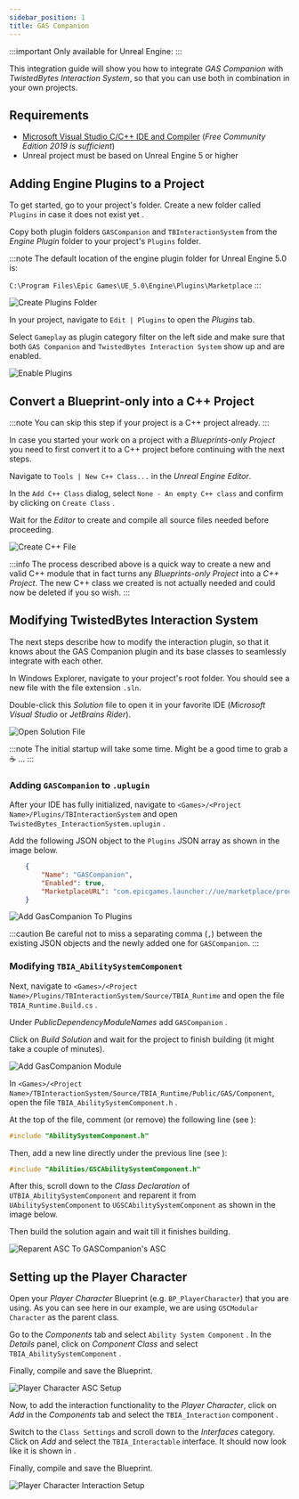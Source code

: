 ```yaml
---
sidebar_position: 1
title: GAS Companion
---
```


:::important Only available for Unreal Engine: <UE version="5.0+"/>
:::

This integration guide will show you how to integrate *GAS Companion* with *TwistedBytes Interaction System*, so that
you can use both in combination in your own projects.

## Requirements

- [Microsoft Visual Studio C/C++ IDE and Compiler](https://visualstudio.microsoft.com/) (*Free Community Edition 2019 is sufficient*)
- Unreal project must be based on Unreal Engine 5 or higher


## Adding Engine Plugins to a Project

To get started, go to your project's folder. Create a new folder called `Plugins` in case it does not exist yet <Step text="1"/>.

Copy both plugin folders `GASCompanion` and `TBInteractionSystem` from the *Engine Plugin* folder to your project's `Plugins` folder.

:::note
The default location of the engine plugin folder for Unreal Engine 5.0 is:

`C:\Program Files\Epic Games\UE_5.0\Engine\Plugins\Marketplace`
:::

![Create Plugins Folder](_static/img/GasCompanion/01_project_plugin.png)

In your project, navigate to `Edit | Plugins` to open the *Plugins* tab.

Select `Gameplay` as plugin category filter on the left side and make sure that both `GAS Companion` <Step text="2"/> and
 `TwistedBytes Interaction System` <Step text="3"/> show up and are enabled.

![Enable Plugins](_static/img/GasCompanion/02_enable_plugins.png)

## Convert a Blueprint-only into a C++ Project

:::note
You can skip this step if your project is a C++ project already.
:::

In case you started your work on a project with a *Blueprints-only Project* you need to first convert it to a
C++ project before continuing with the next steps.

Navigate to `Tools | New C++ Class...` <Step text="1"/> in the *Unreal Engine Editor*.

In the `Add C++ Class` dialog, select `None - An empty C++ class` <Step text="2"/> and confirm by clicking on `Create Class` <Step text="3"/>.

Wait for the *Editor* to create and compile all source files needed before proceeding.

![Create C++ File](_static/img/GasCompanion/03_create_cpp.png)

:::info
The process described above is a quick way to create a new and valid C++ module that in fact turns any
*Blueprints-only Project* into a *C++ Project*. The new C++ class we created is not actually needed and could now be
deleted if you so wish.
:::

## Modifying TwistedBytes Interaction System

The next steps describe how to modify the interaction plugin, so that it knows about the GAS Companion plugin and its
base classes to seamlessly integrate with each other.

In Windows Explorer, navigate to your project's root folder. You should see a new file with the file extension `.sln`.

Double-click this *Solution* file <Step text="1"/> to open it in your favorite IDE (*Microsoft Visual Studio* or *JetBrains Rider*).

![Open Solution File](_static/img/GasCompanion/03b_open_sln.png)

:::note
The initial startup will take some time. Might be a good time to grab a :coffee: ...
:::

### Adding `GASCompanion` to `.uplugin`

After your IDE has fully initialized, navigate to `<Games>/<Project Name>/Plugins/TBInteractionSystem` and open
`TwistedBytes_InteractionSystem.uplugin` <Step text="1"/>.

Add the following JSON object <Step text="2"/> to the `Plugins` JSON array as shown in the image below.

```json
    {
        "Name": "GASCompanion",
        "Enabled": true,
        "MarketplaceURL": "com.epicgames.launcher://ue/marketplace/product/d83c6f34c3fb4b7092dde195c37c7413"
    }
```

![Add GasCompanion To Plugins](_static/img/GasCompanion/04_add_module_to_uplugin.png)

:::caution
Be careful not to miss a separating comma (`,`) between the existing JSON objects and the newly added one for `GASCompanion`.
:::

### Modifying `TBIA_AbilitySystemComponent`

Next, navigate to `<Games>/<Project Name>/Plugins/TBInteractionSystem/Source/TBIA_Runtime` and open the file
`TBIA_Runtime.Build.cs` <Step text="1"/>.

Under *PublicDependencyModuleNames* <Step text="2"/> add `GASCompanion` <Step text="3"/>.

Click on *Build Solution* <Step text="4"/> and wait for the project to finish building (it might take a couple of minutes).

![Add GasCompanion Module](_static/img/GasCompanion/05_runtime_build_dependency.png)

In `<Games>/<Project Name>/TBInteractionSystem/Source/TBIA_Runtime/Public/GAS/Component`,
open the file `TBIA_AbilitySystemComponent.h` <Step text="1"/>.

At the top of the file, comment (or remove) the following line (see <Step text="2"/>):

```cpp
#include "AbilitySystemComponent.h"
```

Then, add a new line directly under the previous line (see <Step text="3"/>):

```cpp
#include "Abilities/GSCAbilitySystemComponent.h"
```

After this, scroll down to the *Class Declaration* of `UTBIA_AbilitySystemComponent` and reparent it from
`UAbilitySystemComponent` to `UGSCAbilitySystemComponent` <Step text="4"/> as shown in the image below.

Then build the solution again and wait till it finishes building.

![Reparent ASC To GASCompanion's ASC](_static/img/GasCompanion/06_reparent_class.png)

## Setting up the Player Character

Open your *Player Character* Blueprint (e.g. `BP_PlayerCharacter`) that you are using. As you can see here in our
example, we are using `GSCModular Character` <Step text="1"/> as the parent class.

Go to the *Components* tab and select `Ability System Component` <Step text="2"/>. In the *Details* panel, click on
*Component Class* <Step text="3"/> and select `TBIA_AbilitySystemComponent` <Step text="4"/>.

Finally, compile and save the Blueprint.

![Player Character ASC Setup](_static/img/GasCompanion/07_component_class.png)

Now, to add the interaction functionality to the *Player Character*, click on *Add* <Step text="1"/> in the
*Components* tab and select the `TBIA_Interaction` component <Step text="2"/>.

Switch to the `Class Settings` and scroll down to the *Interfaces* category. Click on *Add* <Step text="3"/> and
select the `TBIA_Interactable` interface. It should now look like it is shown in <Step text="4"/>.

Finally, compile and save the Blueprint.

![Player Character Interaction Setup](_static/img/GasCompanion/08_add_interaction.png)

